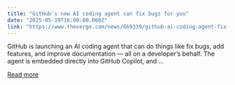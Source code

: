 ```yaml
---
title: "GitHub’s new AI coding agent can fix bugs for you"
date: "2025-05-19T16:00:00.000Z"
link: "https://www.theverge.com/news/669339/github-ai-coding-agent-fix-bugs"
---
```


GitHub is launching an AI coding agent that can do things like fix bugs, add features, and improve documentation — all on a developer’s behalf. The agent is embedded directly into GitHub Copilot, and ...

[Read more](https://www.theverge.com/news/669339/github-ai-coding-agent-fix-bugs)
